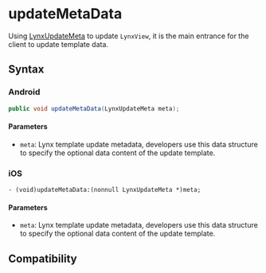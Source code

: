 # updateMetaData

Using [LynxUpdateMeta](/api/lynx-native-api/lynx-update-meta) to update `LynxView`, it is the main entrance for the client to update template data.

## Syntax

### Android

```java
public void updateMetaData(LynxUpdateMeta meta);
```

#### Parameters

- `meta`: Lynx template update metadata, developers use this data structure to specify the optional data content of the update template.

### iOS

```objc
- (void)updateMetaData:(nonnull LynxUpdateMeta *)meta;
```

#### Parameters

- `meta`: Lynx template update metadata, developers use this data structure to specify the optional data content of the update template.

## Compatibility


<LegacyCompatTable metadata="lynx-native-api/lynx-view/update-meta-data" />